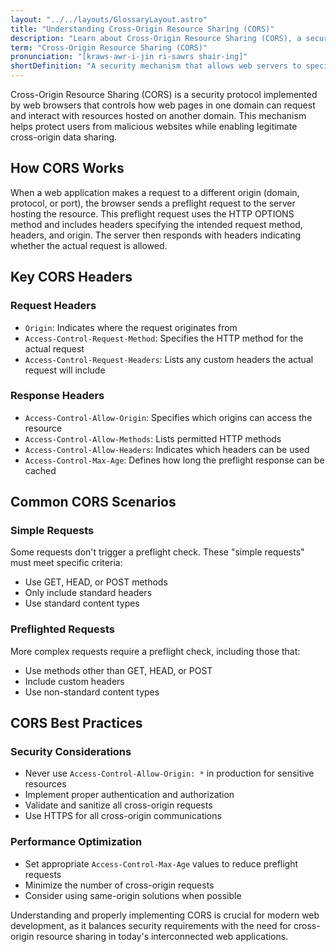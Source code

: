 ```yaml
---
layout: "../../layouts/GlossaryLayout.astro"
title: "Understanding Cross-Origin Resource Sharing (CORS)"
description: "Learn about Cross-Origin Resource Sharing (CORS), a security feature that enables web browsers to securely handle requests between different domains, protocols, or ports."
term: "Cross-Origin Resource Sharing (CORS)"
pronunciation: "[kraws-awr-i-jin ri-sawrs shair-ing]"
shortDefinition: "A security mechanism that allows web servers to specify which origins can access their resources through browser-enforced policies."
---
```


Cross-Origin Resource Sharing (CORS) is a security protocol implemented by web browsers that controls how web pages in one domain can request and interact with resources hosted on another domain. This mechanism helps protect users from malicious websites while enabling legitimate cross-origin data sharing.

## How CORS Works

When a web application makes a request to a different origin (domain, protocol, or port), the browser sends a preflight request to the server hosting the resource. This preflight request uses the HTTP OPTIONS method and includes headers specifying the intended request method, headers, and origin. The server then responds with headers indicating whether the actual request is allowed.

## Key CORS Headers

### Request Headers
- `Origin`: Indicates where the request originates from
- `Access-Control-Request-Method`: Specifies the HTTP method for the actual request
- `Access-Control-Request-Headers`: Lists any custom headers the actual request will include

### Response Headers
- `Access-Control-Allow-Origin`: Specifies which origins can access the resource
- `Access-Control-Allow-Methods`: Lists permitted HTTP methods
- `Access-Control-Allow-Headers`: Indicates which headers can be used
- `Access-Control-Max-Age`: Defines how long the preflight response can be cached

## Common CORS Scenarios

### Simple Requests
Some requests don't trigger a preflight check. These "simple requests" must meet specific criteria:
- Use GET, HEAD, or POST methods
- Only include standard headers
- Use standard content types

### Preflighted Requests
More complex requests require a preflight check, including those that:
- Use methods other than GET, HEAD, or POST
- Include custom headers
- Use non-standard content types

## CORS Best Practices

### Security Considerations
- Never use `Access-Control-Allow-Origin: *` in production for sensitive resources
- Implement proper authentication and authorization
- Validate and sanitize all cross-origin requests
- Use HTTPS for all cross-origin communications

### Performance Optimization
- Set appropriate `Access-Control-Max-Age` values to reduce preflight requests
- Minimize the number of cross-origin requests
- Consider using same-origin solutions when possible

Understanding and properly implementing CORS is crucial for modern web development, as it balances security requirements with the need for cross-origin resource sharing in today's interconnected web applications.